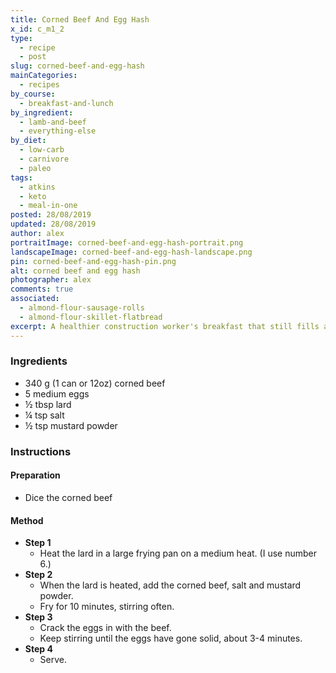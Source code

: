 ```yaml
---
title: Corned Beef And Egg Hash
x_id: c_m1_2
type:
  - recipe
  - post
slug: corned-beef-and-egg-hash
mainCategories: 
  - recipes
by_course:
  - breakfast-and-lunch
by_ingredient:
  - lamb-and-beef
  - everything-else
by_diet:
  - low-carb
  - carnivore
  - paleo
tags: 
  - atkins
  - keto
  - meal-in-one
posted: 28/08/2019
updated: 28/08/2019
author: alex
portraitImage: corned-beef-and-egg-hash-portrait.png
landscapeImage: corned-beef-and-egg-hash-landscape.png
pin: corned-beef-and-egg-hash-pin.png
alt: corned beef and egg hash
photographer: alex
comments: true
associated: 
  - almond-flour-sausage-rolls
  - almond-flour-skillet-flatbread
excerpt: A healthier construction worker's breakfast that still fills and warms.
---
```


<Ingredients>

### Ingredients
    
  - 340 g (1 can or 12oz) corned beef 
  - 5 medium eggs
  - ½ tbsp lard
  - ¼ tsp salt
  - ½ tsp mustard powder

</Ingredients>

<Instructions>

### Instructions

#### Preparation
  - Dice the corned beef

#### Method

  - **Step 1**
    - Heat the lard in a large frying pan on a medium heat. (I use number 6.)
  - **Step 2**
    - When the lard is heated, add the corned beef, salt and mustard powder.
    - Fry for 10 minutes, stirring often.
  - **Step 3**
    - Crack the eggs in with the beef. 
    - Keep stirring until the eggs have gone solid, about 3-4 minutes.
  - **Step 4**
    - Serve.

</Instructions>



